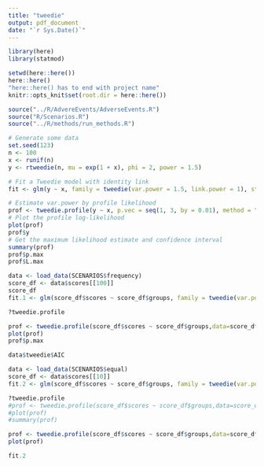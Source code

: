```yaml
---
title: "tweedie"
output: pdf_document
date: "`r Sys.Date()`"
---
```


```r
library(here)
library(statmod)

setwd(here::here())
here::here() 
"here::here() has to end with project name"
knitr::opts_knit$set(root.dir = here::here())

source("../R/AdvereEvents/AdverseEvents.R")
source("R/Scenarios.R")
source("../R/methods/run_methods.R")
```



```r
# Generate some data
set.seed(123)
n <- 100
x <- runif(n)
y <- rtweedie(n, mu = exp(1 + x), phi = 2, power = 1.5)

# Fit a Tweedie model with identity link
fit <- glm(y ~ x, family = tweedie(var.power = 1.5, link.power = 1), start = c(0, 1))

# Estimate var.power by profile likelihood
prof <- tweedie.profile(y ~ x, p.vec = seq(1, 3, by = 0.01), method = "series")
# Plot the profile log-likelihood
plot(prof)
prof$y
# Get the maximum likelihood estimate and confidence interval
summary(prof)
prof$p.max
prof$L.max
```

```r
data <- load_data(SCENARIOS$frequency)
score_df <- data$scores[[100]]
score_df
fit.1 <- glm(score_df$scores ~ score_df$groups, family = tweedie(var.power = 1.5, link.power = 0))

?tweedie.profile

prof <- tweedie.profile(score_df$scores ~ score_df$groups,data=score_df, p.vec = seq(1, 2.5, by = 0.1))
plot(prof)
prof$p.max
```
```r
data$tweedie$AIC
```

```r
data <- load_data(SCENARIOS$equal)
score_df <- data$scores[[10]]
fit.2 <- glm(score_df$scores ~ score_df$groups, family = tweedie(var.power = 1.5, link.power = 0))

?tweedie.profile
#prof <- tweedie.profile(score_df$scores ~ score_df$groups,data=score_df, p.vec = seq(1, 1.5, by = 0.1),link.power=1)
#plot(prof)
#summary(prof)

prof <- tweedie.profile(score_df$scores ~ score_df$groups,data=score_df, p.vec = seq(1, 3.5, by = 0.1))
plot(prof)
```


```r
fit.2
```

